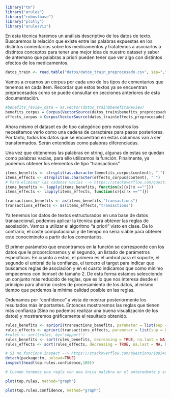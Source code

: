 ```r
library("tm")
library("arules")
library("robustbase")
library("plotly")
library("arulesViz")
```

En esta técnica haremos un análisis descriptivo de los datos de texto. Buscaremos la relación que existe entre las palabras expuestas en los distintos comentarios sobre los medicamentos y tratatemos a asociarlos a distintos conceptos para tener una mejor idea de nuestro dataset y saber de antemano que palabras a priori pueden tener que ver algo con distintos efectos de los medicamentos.

```r
datos_train <- read.table("datos/datos_train_preprocesado.csv", sep=",", comment.char="",quote = "\"", header=TRUE)
```

Vamos a crearnos un corpus por cada uno de los tipos de comentarios que tenemos en cada item. Recordar que estos textos ya se encuentran preprocesados como se puede consultar en secciones anteriores de esta documentación.

```r
#benefits_review_data = as.vector(datos_train$benefitsReview)
benefits_corpus = Corpus(VectorSource(datos_train$benefits_preprocesado))
effects_corpus = Corpus(VectorSource(datos_train$effects_preprocesado))
```

Ahora mismo el dataset es de tipo categórico pero nosotros los necesitamos verlo como una cadena de caractéres para pasos posteriores. Por tanto, todos los datos que se encuentran en estas columnas van a ser transformados. Serán entendidas como palabras diferenciadas.

Una vez que obtenemos las palabras en string, algunas de estas se quedan como palabras vacías, para ello utilizamos la función. Finalmente, ya podemos obtener los elementos de tipo "transactions".

```r
items_benefits <- strsplit(as.character(benefits_corpus$content), " ")
items_effects <- strsplit(as.character(effects_corpus$content), " ")
# Para eliminar las cadenas vacías --> https://stackoverflow.com/questions/24178854/remove-blanks-from-strsplit-in-r
items_benefits <- lapply(items_benefits, function(x){x[!x ==""]})
items_effects <- lapply(items_effects, function(x){x[!x ==""]})

transactions_benefits <- as(items_benefits,"transactions")
transactions_effects <- as(items_effects,"transactions")

```

Ya tenemos los datos de textos estructurados en una base de datos transaccional, podemos aplicar la técnica para obtener las reglas de asosiación. Vamos a utilizar el algoritmo "a priori" visto en clase. De lo contrario, el coste computacional y de tiempo no sería viable para obtener este conocimineto a partir de los comentarios.

El primer parámetro que encontramos en la función se corresponde con los datos que le proporcionamos y el segundo, un listado de parámetros específicos. En cuanto a estos, el primero es el umbral para el soporte, el segundo el umbral de la confianza, el tercero el target para indicar que buscamos reglas de asociación y en el cuarto indicamos que como mínimo empecemos con itemset de tamaño 2. De esta forma estamos selecciondo un conjunto más reducido de reglas, que es lo que nos interesa desde el principio para ahorrar costes de procesamiento de los datos, al mismo tiempo que perdemos la mínima calidad posible en las reglas.

Ordenamos por "confidence" a vista de mostrar posteriormente los resultados más importantes. Entonces mostraremos las reglas que tienen más confianza (Sino no podemos realizar una buena visualización de los datos) y mostraremos gráficamente el resultado obtenido.

```r
rules_benefits <- apriori(transactions_benefits, parameter = list(sup = 0.01, conf = 0.7, target="rules", minlen=2))
rules_effects <- apriori(transactions_effects, parameter = list(sup = 0.001, conf = 0.7, target="rules", minlen=1))
#rules <- sort(rules, by="support")
rules_benefits <- sort(rules_benefits, decreasing = TRUE, na.last = NA, by = "confidence")
rules_effects <- sort(rules_effects, decreasing = TRUE, na.last = NA, by = "confidence")

# Si no funciona inspect --> https://stackoverflow.com/questions/18934098/r-error-with-inspect-function
detach(package:tm, unload=TRUE) 
inspect(head(top.rules.confidence,100))

# Cuando tenemos una regla con una única palabra en el antecedente y en el consecuente deben de ir unidas en el texto
```

```r
plot(top.rules, method="graph")
```

```r
plot(top.rules.confidence, method="graph")
```

